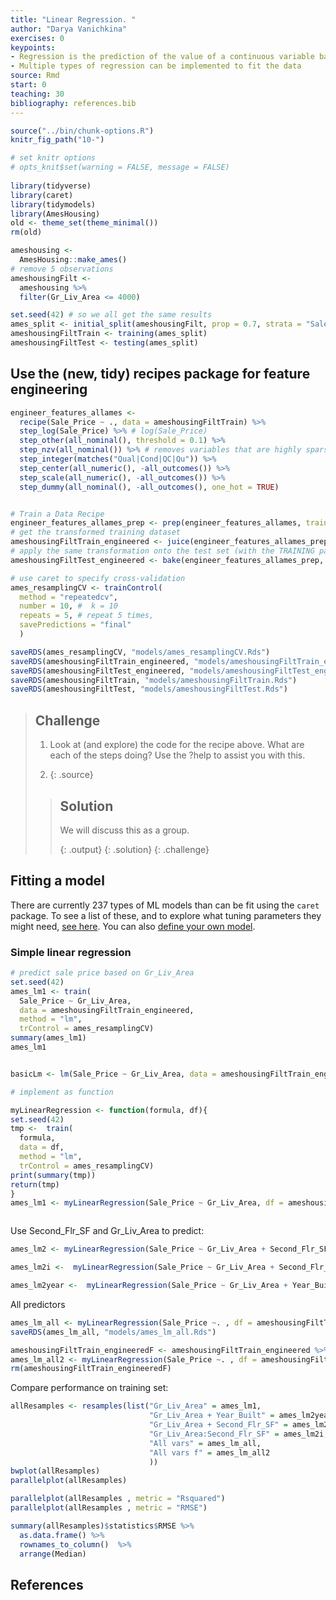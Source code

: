 ```yaml
---
title: "Linear Regression. "
author: "Darya Vanichkina"
exercises: 0
keypoints: 
- Regression is the prediction of the value of a continuous variable based on one or more other continuous or categorical variables.
- Multiple types of regression can be implemented to fit the data
source: Rmd
start: 0
teaching: 30
bibliography: references.bib
---
```


```r
source("../bin/chunk-options.R")
knitr_fig_path("10-")
```

```r
# set knitr options
# opts_knit$set(warning = FALSE, message = FALSE)
  
library(tidyverse)
library(caret)
library(tidymodels)
library(AmesHousing)
old <- theme_set(theme_minimal())
rm(old)
```

```r
ameshousing <- 
  AmesHousing::make_ames() 
# remove 5 observations
ameshousingFilt <- 
  ameshousing %>% 
  filter(Gr_Liv_Area <= 4000)

set.seed(42) # so we all get the same results
ames_split <- initial_split(ameshousingFilt, prop = 0.7, strata = "Sale_Price")
ameshousingFiltTrain <- training(ames_split)
ameshousingFiltTest <- testing(ames_split)
```


## Use the (new, tidy) recipes package for feature engineering

```r
engineer_features_allames <-
  recipe(Sale_Price ~ ., data = ameshousingFiltTrain) %>%
  step_log(Sale_Price) %>% # log(Sale_Price)
  step_other(all_nominal(), threshold = 0.1) %>%
  step_nzv(all_nominal()) %>% # removes variables that are highly sparse or unbalanced
  step_integer(matches("Qual|Cond|QC|Qu")) %>%
  step_center(all_numeric(), -all_outcomes()) %>%
  step_scale(all_numeric(), -all_outcomes()) %>%
  step_dummy(all_nominal(), -all_outcomes(), one_hot = TRUE)


# Train a Data Recipe
engineer_features_allames_prep <- prep(engineer_features_allames, training = ameshousingFiltTrain, verbose = TRUE)
# get the transformed training dataset
ameshousingFiltTrain_engineered <- juice(engineer_features_allames_prep)
# apply the same transformation onto the test set (with the TRAINING parameters)
ameshousingFiltTest_engineered <- bake(engineer_features_allames_prep, new_data = ameshousingFiltTest)

# use caret to specify cross-validation
ames_resamplingCV <- trainControl(
  method = "repeatedcv", 
  number = 10, #  k = 10
  repeats = 5, # repeat 5 times,
  savePredictions = "final"
  )

saveRDS(ames_resamplingCV, "models/ames_resamplingCV.Rds")
saveRDS(ameshousingFiltTrain_engineered, "models/ameshousingFiltTrain_engineered.Rds")
saveRDS(ameshousingFiltTest_engineered, "models/ameshousingFiltTest_engineered.Rds")
saveRDS(ameshousingFiltTrain, "models/ameshousingFiltTrain.Rds")
saveRDS(ameshousingFiltTest, "models/ameshousingFiltTest.Rds")
```


> ## Challenge
>
> 1. Look at (and explore) the code for the recipe above. What are each of the steps doing?
> Use the ?help to assist you with this.
> 
> 2. 
> {: .source}
>
> > ## Solution
> > 
> > We will discuss this as a group.
> > 
> > {: .output}
> {: .solution}
{: .challenge}


## Fitting a model

There are currently 237 types of ML models than can be fit using the `caret` package. To see a list of these, and to explore what tuning parameters they might need, [see here](https://topepo.github.io/caret/available-models.html). You can also [define your own model](https://topepo.github.io/caret/available-models.html).




### Simple linear regression

```r
# predict sale price based on Gr_Liv_Area
set.seed(42)
ames_lm1 <- train(
  Sale_Price ~ Gr_Liv_Area,
  data = ameshousingFiltTrain_engineered,
  method = "lm",
  trControl = ames_resamplingCV)
summary(ames_lm1)
ames_lm1


basicLm <- lm(Sale_Price ~ Gr_Liv_Area, data = ameshousingFiltTrain_engineered)

# implement as function

myLinearRegression <- function(formula, df){
set.seed(42)
tmp <-  train(
  formula,
  data = df,
  method = "lm",
  trControl = ames_resamplingCV)
print(summary(tmp))
return(tmp)
}
ames_lm1 <- myLinearRegression(Sale_Price ~ Gr_Liv_Area, df = ameshousingFiltTrain_engineered)



```





Use Second_Flr_SF and Gr_Liv_Area to predict:

```r
ames_lm2 <- myLinearRegression(Sale_Price ~ Gr_Liv_Area + Second_Flr_SF,  df = ameshousingFiltTrain_engineered)

```

```r
ames_lm2i <-  myLinearRegression(Sale_Price ~ Gr_Liv_Area + Second_Flr_SF +Gr_Liv_Area:Second_Flr_SF, df = ameshousingFiltTrain_engineered)

```



```r
ames_lm2year <-  myLinearRegression(Sale_Price ~ Gr_Liv_Area + Year_Built, df = ameshousingFiltTrain_engineered)

```



All predictors

```r
ames_lm_all <- myLinearRegression(Sale_Price ~. , df = ameshousingFiltTrain_engineered)
saveRDS(ames_lm_all, "models/ames_lm_all.Rds")
```

```r
ameshousingFiltTrain_engineeredF <- ameshousingFiltTrain_engineered %>% select(-ends_with("other"))
ames_lm_all2 <- myLinearRegression(Sale_Price ~. , df = ameshousingFiltTrain_engineeredF)
rm(ameshousingFiltTrain_engineeredF)
```


Compare performance on training set:

```r
allResamples <- resamples(list("Gr_Liv_Area" = ames_lm1, 
                               "Gr_Liv_Area + Year_Built" = ames_lm2year,
                               "Gr_Liv_Area + Second_Flr_SF" = ames_lm2,
                               "Gr_Liv_Area:Second_Flr_SF" = ames_lm2i,
                               "All vars" = ames_lm_all,
                               "All vars f" = ames_lm_all2
                               ))
bwplot(allResamples)
parallelplot(allResamples)

parallelplot(allResamples , metric = "Rsquared")
parallelplot(allResamples , metric = "RMSE")

summary(allResamples)$statistics$RMSE %>% 
  as.data.frame() %>% 
  rownames_to_column()  %>%
  arrange(Median)
```









## References


  
  